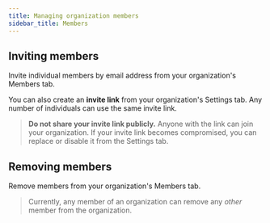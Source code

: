 ```yaml
---
title: Managing organization members
sidebar_title: Members
---
```


## Inviting members

Invite individual members by email address from your organization's Members tab.

You can also create an **invite link** from your organization's Settings tab. Any number of individuals can use the same invite link.

> **Do not share your invite link publicly.** Anyone with the link can join your organization. If your invite link becomes compromised, you can replace or disable it from the Settings tab.

## Removing members

Remove members from your organization's Members tab.

> Currently, any member of an organization can remove any _other_ member
from the organization.
